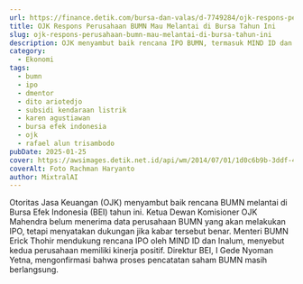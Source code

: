 ```yaml
---
url: https://finance.detik.com/bursa-dan-valas/d-7749284/ojk-respons-perusahaan-bumn-mau-melantai-di-bursa-tahun-ini
title: OJK Respons Perusahaan BUMN Mau Melantai di Bursa Tahun Ini
slug: ojk-respons-perusahaan-bumn-mau-melantai-di-bursa-tahun-ini
description: OJK menyambut baik rencana IPO BUMN, termasuk MIND ID dan Inalum. Namun, belum ada data resmi mengenai perusahaan yang akan melantai di BEI tahun ini.
category:
  - Ekonomi
tags:
  - bumn
  - ipo
  - dmentor
  - dito ariotedjo
  - subsidi kendaraan listrik
  - karen agustiawan
  - bursa efek indonesia
  - ojk
  - rafael alun trisambodo
pubDate: 2025-01-25
cover: https://awsimages.detik.net.id/api/wm/2014/07/01/1d0c6b9b-3ddf-433c-92d9-1f8e13aeab5a_169.jpg?wid=54&w=650&v=1&t=jpeg
coverAlt: Foto Rachman Haryanto
author: MixtralAI
---
```

Otoritas Jasa Keuangan (OJK) menyambut baik rencana BUMN melantai di Bursa Efek Indonesia (BEI) tahun ini. Ketua Dewan Komisioner OJK Mahendra belum menerima data perusahaan BUMN yang akan melakukan IPO, tetapi menyatakan dukungan jika kabar tersebut benar. Menteri BUMN Erick Thohir mendukung rencana IPO oleh MIND ID dan Inalum, menyebut kedua perusahaan memiliki kinerja positif. Direktur BEI, I Gede Nyoman Yetna, mengonfirmasi bahwa proses pencatatan saham BUMN masih berlangsung.

